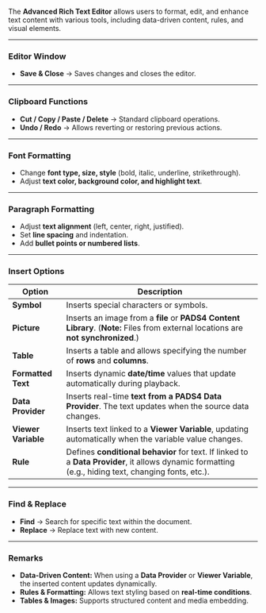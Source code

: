 
The **Advanced Rich Text Editor** allows users to format, edit, and enhance text content with various tools, including data-driven content, rules, and visual elements.

---

### **Editor Window**  
- **Save & Close** → Saves changes and closes the editor.  

---

### **Clipboard Functions**  
- **Cut / Copy / Paste / Delete** → Standard clipboard operations.  
- **Undo / Redo** → Allows reverting or restoring previous actions.  

---

### **Font Formatting**  
- Change **font type, size, style** (bold, italic, underline, strikethrough).  
- Adjust **text color, background color, and highlight text**.  

---

### **Paragraph Formatting**  
- Adjust **text alignment** (left, center, right, justified).  
- Set **line spacing** and indentation.  
- Add **bullet points or numbered lists**.  

---

### **Insert Options**  

| **Option**  | **Description**  |
|-------------|----------------|
| **Symbol**  | Inserts special characters or symbols. |
| **Picture**  | Inserts an image from a **file** or **PADS4 Content Library**. (**Note:** Files from external locations are **not synchronized**.) |
| **Table**  | Inserts a table and allows specifying the number of **rows** and **columns**. |
| **Formatted Text**  | Inserts dynamic **date/time** values that update automatically during playback. |
| **Data Provider**  | Inserts real-time **text from a PADS4 Data Provider**. The text updates when the source data changes. |
| **Viewer Variable**  | Inserts text linked to a **Viewer Variable**, updating automatically when the variable value changes. |
| **Rule**  | Defines **conditional behavior** for text. If linked to a **Data Provider**, it allows dynamic formatting (e.g., hiding text, changing fonts, etc.). |

---

### **Find & Replace**  
- **Find** → Search for specific text within the document.  
- **Replace** → Replace text with new content.  

---

### **Remarks**  
- **Data-Driven Content:** When using a **Data Provider** or **Viewer Variable**, the inserted content updates dynamically.  
- **Rules & Formatting:** Allows text styling based on **real-time conditions**.  
- **Tables & Images:** Supports structured content and media embedding.  
